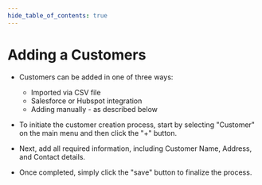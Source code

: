 ```yaml
---
hide_table_of_contents: true
---
```


# Adding a Customers

 -   Customers can be added in one of three ways:
	 - Imported via CSV file
	 - Salesforce or Hubspot integration
	 - Adding manually - as described below

-   To initiate the customer creation process, start by selecting "Customer" on the main menu and then click the "+" button.
    
-   Next, add all required information, including Customer Name, Address, and Contact details.

- Once completed, simply click the "save" button to finalize the process.